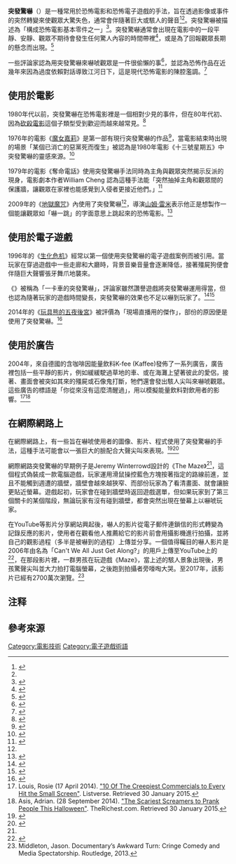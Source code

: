 '''突發驚嚇'''（{{lang-en|Jump scare}}）是一種常用於恐怖電影和恐怖電子遊戲的手法，旨在透過影像或事件的突然轉變來使觀眾大驚失色，通常會伴隨著巨大或駭人的聲音<ref>{{cite book |url= https://books.google.com/books?id=feXpAgAAQBAJ&lpg=PT7&ots=3iS5AKU3dw&dq=%22jump%20scare%22&lr&pg=PT14#v=onepage&q&f=false |title= Horror Films FAQ |year= 2013 |author= John Muir |publisher= Hal Leonard Corporation |isbn= 1-4803-6681-1 |accessdate= 2015-01-01}}</ref><ref name="verge" />。突發驚嚇被描述為「構成恐怖電影基本零件之一」<ref name="verge">{{cite web |url= http://www.theverge.com/2012/10/31/3574592/art-of-the-jump-scare-horror-movies |title= 'Why won't you die?!' The art of the jump scare |date= 2012-10-31 |accessdate= 2014-12-24 |work= The Verge |author= Bryan Bishop |archive-date= 2019-03-28 |archive-url= https://web.archive.org/web/20190328065414/https://www.theverge.com/2012/10/31/3574592/art-of-the-jump-scare-horror-movies |dead-url= no }}</ref>。突發驚嚇通常會出現在電影中的一段平靜、安靜、觀眾不期待會發生任何驚人內容的時間帶裡<ref>{{cite book |url= https://books.google.com/books?id=y_CmTysJi6AC&lpg=PA251&dq=jump%20scare&pg=PA52#v=onepage&q&f=false |title= Genre Filmmaking: A Visual Guide to Shots and Style for Genre Films |page= 52 |year= 2013 |author= Danny Draven |publisher= Taylor & Francis |isbn= 1-136-07078-8}}</ref>，或是為了回報觀眾長期的懸念而出現。<ref name=healthy>{{cite book |url= https://books.google.com/books?id=oliyEnpQibUC&lpg=PT166&dq=jump%20scare&pg=PT166#v=onepage&q=jump%20scare&f=false |title= The Healthy Edit: Creative Techniques for Perfecting Your Movie |year= 2013 |author= John Rosenberg |publisher= Taylor & Francis |isbn= 1-136-04073-0 |accessdate= 2014-12-24}}</ref>

一些評論家認為用突發驚嚇來嚇唬觀眾是一件很偷懶的事<ref>{{cite web |url= http://www.gamesradar.com/horror-games-dont-rely-jump-scares/ |title= 10 horror games that don't rely on jump scares |author= Lucas Sullivan |work= GamesRadar |accessdate= 2014-12-24 |archive-date= 2019-03-29 |archive-url= https://web.archive.org/web/20190329112816/https://www.gamesradar.com/horror-games-dont-rely-jump-scares/ |dead-url= no }}</ref>，並認為恐怖作品在近幾年來因為過度依賴對話導致江河日下，這是現代恐怖電影的陳腔濫調。<ref>{{cite web |url= http://moviepilot.com/posts/2015/02/08/why-modern-horror-movies-don-t-get-it-right-more-often-2672187?lt_source=external,manual |title= Why Modern Horror Movies Don't Get it Right More Often |date= 2015-02-08 |first= Pedro |last= Diaz |work= Movie Pilot |accessdate= 2015-02-24 |archiveurl= https://web.archive.org/web/20150224165703/http://moviepilot.com/posts/2015/02/08/why-modern-horror-movies-don-t-get-it-right-more-often-2672187?lt_source=external,manual |archivedate= 2015-02-24 |deadurl= yes }}</ref>

== 使用於電影 ==
1980年代以前，突發驚嚇在恐怖電影裡是一個相對少見的事件，但在80年代初、因為[[砍殺電影|砍殺電影]]這個子類型受到歡迎而越來越常見。<ref>{{cite web |url=http://wheresthejump.com/do-modern-horror-movies-contain-more-jump-scares-than-older-movies/ |title=Do Modern Horror Movies Contain More Jump Scares Than Older Movies? - Where's The Jump?}}</ref>

1976年的電影《[[魔女嘉莉_(1976年電影)|魔女嘉莉]]》是第一部有現行突發驚嚇的作品<ref>{{cite web|url=http://bloody-disgusting.com/news/3197530/10-great-jump-scares-in-horror/2/|title=10 Great Jump Scares in Horror! - Bloody Disgusting!|date=2012-10-18|work=bloody-disgusting.com|accessdate=2017-02-09|archive-date=2016-03-11|archive-url=https://web.archive.org/web/20160311071624/http://bloody-disgusting.com/news/3197530/10-great-jump-scares-in-horror/2/|dead-url=no}}</ref>，當電影結束時出現的場景「某個已消亡的惡黨死而復生」被認為是1980年電影《十三號星期五》中突發驚嚇的靈感來源。<ref>{{cite book |url= https://books.google.com/books?id=Qlo6l0VGJNAC&pg=PA354&lpg=PA354&dq=%22as+close+as+I+could+steal+from+Carrie+without+being+arrested.%22&source=bl&ots=4LIk3mIrj_&sig=hLUUsSkbiSkN86D2yUx3L0iCB5E&hl=en&sa=X&ved=0ahUKEwjOj5vAvbfLAhUovYMKHQzvCuwQ6AEIHTAA#v=onepage&q=%22as%20close%20as%20I%20could%20steal%20from%20Carrie%20without%20being%20arrested.%22&f=false |title= Reel Terror: The Scary, Bloody, Gory, Hundred-Year History of Classic Horror |page= 354 |year= 2012 |publisher= Macmillan |author= David Konow |isbn= 1-250-01359-3 |accessdate= 2016-03-10}}</ref>

1979年的電影《奪命電話》使用突發驚嚇手法同時為主角與觀眾突然揭示反派的現身，電影劇本作者William Cheng 認為這種手法能「突然抽掉主角和觀眾間的保護牆，讓觀眾在家裡也能感覺到入侵者更接近他們。」<ref>{{cite book |url= https://books.google.com/books?id=6KnFAgAAQBAJ&lpg=PA100&dq=%22jump%20scare%22&pg=PA100#v=onepage&q&f=false |title= Sound Play: Video Games and the Musical Imagination |page= 100 |year= 2014 |publisher= Oxford University Press |author= William Cheng |isbn= 0-19-996997-3 |accessdate= 2015-01-01}}</ref>

2009年的《[[地獄魔咒|地獄魔咒]]》內使用了突發驚嚇<ref name=healthy />，導演[[山姆·雷米|山姆·雷米]]表示他正是想製作一個能讓觀眾如「嚇一跳」的字面意思上跳起來的恐怖電影。<ref>{{cite web| last = Blair| first = Iain| title = Director's Chair: Sam Raimi Drag me to Hell| url = http://www.postmagazine.com/ME2/dirmod.asp?tier=4&mid=8F3A7027421841978F18BE895F87F791&sid=&nm=&id=9A2AE6F97AE946859A3C884BDE603E22&type=Publishing&mod=Publications%3A%3AArticle| archiveurl=https://web.archive.org/web/20090802031958/http://www.postmagazine.com/ME2/dirmod.asp?sid=&nm=&type=Publishing&mod=Publications%3A%3AArticle&mid=8F3A7027421841978F18BE895F87F791&tier=4&id=9A2AE6F97AE946859A3C884BDE603E22| archivedate=2009-08-02| work = Post Magazine| date = 2009-07-01 | accessdate  = 2013-07-09}}</ref>

== 使用於電子遊戲 ==
1996年的《[[惡靈古堡_(遊戲)|生化危机]]》經常以第一個使用突發驚嚇的電子遊戲案例而被引用。當玩家在穿過遊戲中一些走廊和大廳時，背景音樂音量會逐漸降低，接著殭屍狗便會伴隨巨大聲響張牙舞爪地襲來。

《{{le|曙光 (電子遊戲)|Daylight (video game)|曙光}}》被稱為「一卡車的突發驚嚇」，評論家雖然讚譽遊戲將突發驚嚇運用得當，但也認為隨著玩家的遊戲時間變長，突發驚嚇的效果也不足以嚇到玩家了。<ref>{{cite web |url= http://www.polygon.com/2014/4/29/5662172/daylight-review |title= Daylight review: jump scare tactics |date= 2014-04-29 |accessdate= 2014-12-24 |first= Griffin |last= McElroy |work= Polygon |archive-date= 2019-05-20 |archive-url= https://web.archive.org/web/20190520023641/https://www.polygon.com/2014/4/29/5662172/daylight-review |dead-url= no }}</ref><ref>{{cite web |url= http://www.edge-online.com/reviews/daylight-review/ |title= Daylight review |date= 2014-05-01 |accessdate= 2015-01-01 |work= EDGE |archive-date= 2020-06-05 |archive-url= https://web.archive.org/web/20200605013627/https://www.gamesradar.com/edge/ |dead-url= no }}</ref>

2014年的《[[玩具熊的五夜後宮|玩具熊的五夜後宮]]》被評價為「現場直播用的傑作」，部份的原因便是使用了突發驚嚇。<ref>{{cite web |url= http://www.polygon.com/2014/11/13/7217503/five-nights-at-freddys-2-horror-streaming-indie |title= Why Five Nights at Freddy's 2 is a viral success |date= 2014-11-13 |accessdate= 2015-01-22 |first= Danielle |last= Riendeau |work= Polygon}}</ref>

== 使用於廣告 ==
2004年，來自德國的含咖啡因能量飲料K-fee (Kaffee)發佈了一系列廣告，廣告裡包括一些平靜的影片，例如緩緩駛過草地的車、或在海灘上望著彼此的愛侶，接著、畫面會被突如其來的殭屍或石像鬼打斷，牠們還會發出駭人尖叫來嚇唬觀眾。這些廣告的標語是「你從來沒有這麼清醒過」，用以模擬能量飲料對飲用者的影響。<ref name=Louis>Louis, Rosie (17 April 2014). [http://listverse.com/2014/04/17/10-of-the-creepiest-commercials-to-ever-hit-the-small-screen/ "10 Of The Creepiest Commercials to Every Hit the Small Screen"]. Listverse. Retrieved 30 January 2015.</ref><ref name=Asis>Asis, Adrian. (28 September 2014). [http://www.therichest.com/rich-list/most-shocking/the-scariest-screamer-videos-to-prank-people-with-this-halloween/ "The Scariest Screamers to Prank People This Halloween"]. TheRichest.com. Retrieved 30 January 2015.</ref>

== 在網際網路上 ==
在網際網路上，有一些旨在嚇唬使用者的圖像、影片、程式使用了突發驚嚇的手法，這種手法可能會以一張巨大的臉配合大聲尖叫來表現。<ref>{{cite web | url=http://www.geek.com/geek-cetera/what-you-dont-want-to-happen-when-you-computer-prank-someone-1295100/ | title=What you don’t want to happen when you computer prank someone | publisher=geek.com | date=2010-11-17 | accessdate=2015-07-08 | author=Osborne, Doug | archive-date=2015-09-24 | archive-url=https://web.archive.org/web/20150924041030/http://www.geek.com/geek-cetera/what-you-dont-want-to-happen-when-you-computer-prank-someone-1295100/ | dead-url=no }}</ref><ref name="menning">{{cite web | url=http://www.urlesque.com/2010/10/13/screamers-the-history-of-the-scary-maze-prank/ | title=Screamers – The History of the Scary Maze Prank and its Cousins | publisher=urlesque.com | date=2010-10-13 | accessdate=2013-12-16 | author=Menning, Chris | archiveurl=https://web.archive.org/web/20131217010347/http://www.urlesque.com/2010/10/13/screamers-the-history-of-the-scary-maze-prank/ | archivedate=2013-12-17 | deadurl=yes }}</ref>

網際網路突發驚嚇的早期例子是Jeremy Winterrowd設計的《The Maze》<ref name="menning" />，這個程式偽裝成一款電腦遊戲，玩家運用滑鼠操控藍色方塊按著指定的路線前進，並且不能觸到週遭的牆壁，牆壁會越來越狹窄、而部份玩家為了看清畫面、就會讓臉更貼近螢幕。遊戲起初，玩家會在碰到牆壁時返回遊戲選單，但如果玩家到了第三個關卡的某個階段，無論玩家有沒有碰到牆壁，{{link-en|蕾根·麥可尼爾|Regan MacNeil}}{{noteTag|電影《[[大法師|大法師]]》裡的角色，[[琳達·布萊爾|琳達·布萊爾]]飾}}都會突然出現在螢幕上以嚇唬玩家。

在YouTube等影片分享網站興起後，嚇人的影片從電子郵件連鎖信的形式轉變為記錄反應的影片，使用者在觀看他人推薦給它的影片前會用攝影機進行拍攝，並將自己的觀影過程（多半是被嚇到的過程）上傳並分享。一個值得矚目的嚇人影片是2006年由名為「Can't We All Just Get Along?」的用戶上傳至YouTube上的<ref>{{cite av media|url=https://www.youtube.com/watch?v=oh87njiWTmw|title=Scary Maze prank – The Original|date=2006-05-20|publisher=|via=YouTube}}</ref>，在那段影片裡，一群男孩在玩遊戲《Maze》，當上述的駭人景象出現後，男孩驚聲尖叫並大力拍打電腦螢幕，之後跑到拍攝者旁嚎啕大哭。至2017年，該影片已經有2700萬次瀏覽。<ref name=Middleton>Middleton, Jason. Documentary’s Awkward Turn: Cringe Comedy and Media Spectatorship. Routledge, 2013.</ref>

== 注释 ==
{{noteFoot}}

== 參考來源 ==
{{reflist|30em}}

{{電子遊戲類型}}
[[Category:電影技術|Category:電影技術]]
[[Category:電子遊戲術語|Category:電子遊戲術語]]